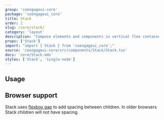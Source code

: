 ```yaml
---
group: 'coengageui-core'
package: 'coengageui_core'
title: Stack
order: 1
slug: /core/stack/
category: 'layout'
description: 'Compose elements and components in vertical flex container'
props: ['Stack']
import: "import { Stack } from 'coengageui_core';"
source: 'coengageui-core/src/components/Stack/Stack.tsx'
docs: 'core/Stack.mdx'
styles: ['Stack', 'single-node']
---
```



## Usage

<Demo data={StackDemos.configurator} />

## Browser support

Stack uses [flexbox gap](https://caniuse.com/flexbox-gap) to add spacing between children.
In older browsers Stack children will not have spacing.
